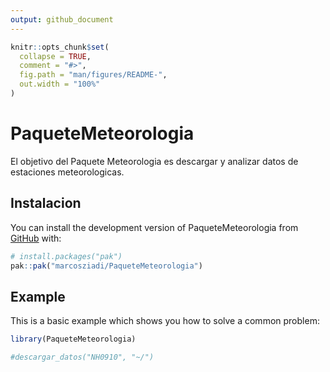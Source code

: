 ```yaml
---
output: github_document
---
```


<!-- README.md is generated from README.Rmd. Please edit that file -->

```r
knitr::opts_chunk$set(
  collapse = TRUE,
  comment = "#>",
  fig.path = "man/figures/README-",
  out.width = "100%"
)
```

# PaqueteMeteorologia

<!-- badges: start -->
<!-- badges: end -->

El objetivo del Paquete Meteorologia es descargar y analizar datos de estaciones meteorologicas.

## Instalacion

You can install the development version of PaqueteMeteorologia from [GitHub](https://github.com/) with:

``` r
# install.packages("pak")
pak::pak("marcosziadi/PaqueteMeteorologia")
```

## Example

This is a basic example which shows you how to solve a common problem:

```r
library(PaqueteMeteorologia)

#descargar_datos("NH0910", "~/")
```
